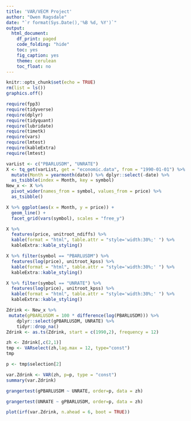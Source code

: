 ```yaml
---
title: 'VAR/VECM Project'
author: "Owen Ragsdale"
date: "`r format(Sys.Date(),'%B %d, %Y')`"
output: 
  html_document:
    df_print: paged
    code_folding: "hide"
    toc: yes
    fig_caption: yes
    theme: cerulean
    toc_float: no
---
```

```r
knitr::opts_chunk$set(echo = TRUE)
rm(list = ls())
graphics.off()

```
```r
require(fpp3)
require(tidyverse)
require(dplyr)
require(tidyquant)
require(lubridate)
require(timetk)
require(vars)
require(lmtest)
require(kableExtra)
require(lmtest)
```

```r
varList <- c("PBARLUSDM", "UNRATE")
X <- tq_get(varList, get = "economic.data", from = "1990-01-01") %>%
  mutate(Month = yearmonth(date)) %>% dplyr::select(-date) %>%
  as_tsibble(index = Month, key = symbol)
New_x <- X %>%
  pivot_wider(names_from = symbol, values_from = price) %>%
  as_tsibble()

```

```r
X %>% ggplot(aes(x = Month, y = price)) +
  geom_line() +
  facet_grid(vars(symbol), scales = "free_y")
```

```r
X %>% 
  features(price, unitroot_ndiffs) %>%
  kable(format = "html", table.attr = "style='width:30%;' ") %>%
  kableExtra::kable_styling()

```

```r
X %>% filter(symbol == "PBARLUSDM") %>%
  features(log(price), unitroot_kpss) %>%
  kable(format = "html", table.attr = "style='width:30%;' ") %>%
  kableExtra::kable_styling()
```

```r
X %>% filter(symbol == "UNRATE") %>%
  features(log(price), unitroot_kpss) %>%
  kable(format = "html", table.attr = "style='width:30%;' ") %>%
  kableExtra::kable_styling()
```


```r
Zdrink <- New_x %>% 
 mutate(gPBARLUSDM = 100 * difference(log(PBARLUSDM))) %>%
    dplyr::select(gPBARLUSDM, UNRATE) %>%
    tidyr::drop_na()
Zdrink <- as.ts(Zdrink, start = c(1990,2), frequency = 12)

```

```r
zh <- Zdrink[,c(2,1)]
tmp <- VARselect(zh,lag.max = 12, type="const")
tmp
```

```r
p <- tmp$selection[2]

```

```r
var.Zdrink <- VAR(zh, p=p, type = "const")
summary(var.Zdrink)

```

```r

grangertest(gPBARLUSDM ~ UNRATE, order=p, data = zh)

```

```r

grangertest(UNRATE ~ gPBARLUSDM, order=p, data = zh)

```

```r

plot(irf(var.Zdrink, n.ahead = 6, boot = TRUE))

```
